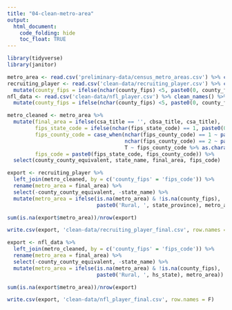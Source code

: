 ```yaml
---
title: "04-clean-metro-area"
output:
  html_document:
    code_folding: hide
    toc_float: TRUE
---
```


```r
library(tidyverse)
library(janitor)
```


```r
metro_area <- read.csv('preliminary-data/census_metro_areas.csv') %>% clean_names()
recruiting_player <- read.csv('clean-data/recruiting_player.csv') %>% clean_names() %>% 
  mutate(county_fips = ifelse(nchar(county_fips) <5, paste0(0, county_fips), county_fips))
nfl_data <- read.csv('clean-data/nfl_player.csv') %>% clean_names() %>% 
  mutate(county_fips = ifelse(nchar(county_fips) <5, paste0(0, county_fips), county_fips))
```

```r
metro_cleaned <- metro_area %>% 
  mutate(final_area = ifelse(csa_title == '', cbsa_title, csa_title),
         fips_state_code = ifelse(nchar(fips_state_code) == 1, paste0(0,fips_state_code), fips_state_code),
         fips_county_code = case_when(nchar(fips_county_code) == 1 ~ paste0(0, 0, fips_county_code),
                                      nchar(fips_county_code) == 2 ~ paste0(0, fips_county_code),
                                      T ~ fips_county_code %>% as.character()),
         fips_code = paste0(fips_state_code, fips_county_code)) %>% 
  select(county_county_equivalent, state_name, final_area, fips_code)
```

```r
export <- recruiting_player %>% 
  left_join(metro_cleaned, by = c('county_fips' = 'fips_code')) %>% 
  rename(metro_area = final_area) %>% 
  select(-county_county_equivalent, -state_name) %>% 
  mutate(metro_area = ifelse(is.na(metro_area) & !is.na(county_fips), 
                             paste0('Rural, ', state_province), metro_area))
```

```r
sum(is.na(export$metro_area))/nrow(export)
```

```r
write.csv(export, 'clean-data/recruiting_player_final.csv', row.names = F)
```

```r
export <- nfl_data %>% 
  left_join(metro_cleaned, by = c('county_fips' = 'fips_code')) %>% 
  rename(metro_area = final_area) %>% 
  select(-county_county_equivalent, -state_name) %>% 
  mutate(metro_area = ifelse(is.na(metro_area) & !is.na(county_fips), 
                             paste0('Rural, ', hs_state), metro_area))
```

```r
sum(is.na(export$metro_area))/nrow(export)
```

```r
write.csv(export, 'clean-data/nfl_player_final.csv', row.names = F)
```

